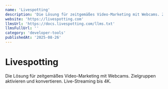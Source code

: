 ```yaml
---
name: 'Livespotting'
description: 'Die Lösung für zeitgemäßes Video-Marketing mit Webcams. Zielgruppen aktivieren und konvertieren. Live-Streaming bis 4K.'
website: 'https://livespotting.com'
llmsUrl: 'https://docs.livespotting.com/llms.txt'
llmsFullUrl: ''
category: 'developer-tools'
publishedAt: '2025-08-26'
---
```


# Livespotting

Die Lösung für zeitgemäßes Video-Marketing mit Webcams. Zielgruppen aktivieren und konvertieren. Live-Streaming bis 4K.
